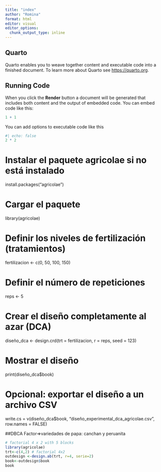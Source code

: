 ```yaml
---
title: "index"
author: "Romina"
format: html
editor: visual
editor_options: 
  chunk_output_type: inline
---
```


## Quarto

Quarto enables you to weave together content and executable code into a finished document. To learn more about Quarto see <https://quarto.org>.

## Running Code

When you click the **Render** button a document will be generated that includes both content and the output of embedded code. You can embed code like this:

```r
1 + 1
```

You can add options to executable code like this

```r
#| echo: false
2 * 2
```

# Instalar el paquete agricolae si no está instalado
install.packages("agricolae")

# Cargar el paquete
library(agricolae)

# Definir los niveles de fertilización (tratamientos)
fertilizacion <- c(0, 50, 100, 150)

# Definir el número de repeticiones
reps <- 5

# Crear el diseño completamente al azar (DCA)
diseño_dca <- design.crd(trt = fertilizacion, r = reps, seed = 123)

# Mostrar el diseño
print(diseño_dca$book)

# Opcional: exportar el diseño a un archivo CSV
write.cs = v(diseño_dca$book, "diseño_experimental_dca_agricolae.csv", row.names = FALSE)

##DBCA
Factor=>variedades de papa: canchan y peruanita


```r

# factorial 4 x 2 with 5 blocks
library(agricolae)
trt<-c(4,2) # factorial 4x2
outdesign <-design.ab(trt, r=4, serie=2)
book<-outdesign$book
book

```

